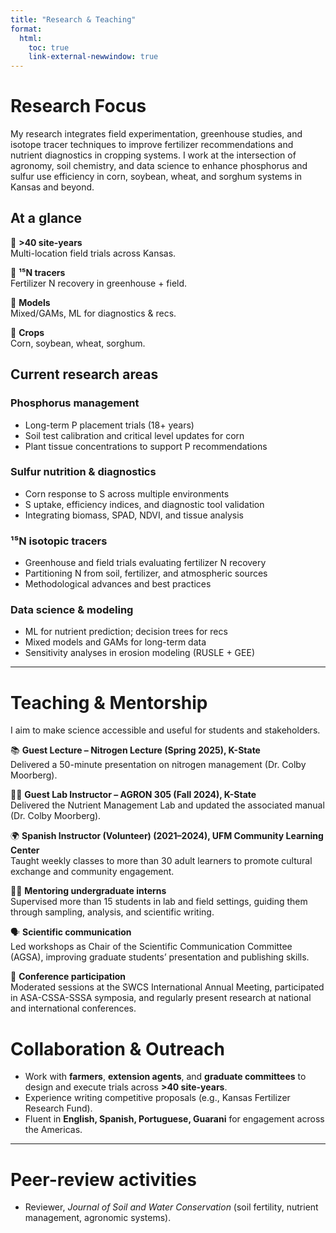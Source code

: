 ```yaml
---
title: "Research & Teaching"
format:
  html:
    toc: true
    link-external-newwindow: true
---
```


# Research Focus

My research integrates field experimentation, greenhouse studies, and isotope tracer techniques to improve fertilizer recommendations and nutrient diagnostics in cropping systems. I work at the intersection of agronomy, soil chemistry, and data science to enhance phosphorus and sulfur use efficiency in corn, soybean, wheat, and sorghum systems in Kansas and beyond.

## At a glance
:::: {.grid}
::: {.g-col-3}
::: {.callout}
📍 **>40 site-years**  
Multi-location field trials across Kansas.
:::
:::
::: {.g-col-3}
::: {.callout}
🧪 **¹⁵N tracers**  
Fertilizer N recovery in greenhouse + field.
:::
:::
::: {.g-col-3}
::: {.callout}
🧮 **Models**  
Mixed/GAMs, ML for diagnostics & recs.
:::
:::
::: {.g-col-3}
::: {.callout}
🌾 **Crops**  
Corn, soybean, wheat, sorghum.
:::
:::
::::

## Current research areas
::: {.panel-tabset}
### Phosphorus management
- Long-term P placement trials (18+ years)  
- Soil test calibration and critical level updates for corn  
- Plant tissue concentrations to support P recommendations  

### Sulfur nutrition & diagnostics
- Corn response to S across multiple environments  
- S uptake, efficiency indices, and diagnostic tool validation  
- Integrating biomass, SPAD, NDVI, and tissue analysis  

### ¹⁵N isotopic tracers
- Greenhouse and field trials evaluating fertilizer N recovery  
- Partitioning N from soil, fertilizer, and atmospheric sources  
- Methodological advances and best practices  

### Data science & modeling
- ML for nutrient prediction; decision trees for recs  
- Mixed models and GAMs for long-term data  
- Sensitivity analyses in erosion modeling (RUSLE + GEE)
:::


---

# Teaching & Mentorship

I aim to make science accessible and useful for students and stakeholders.

:::: {.grid}
::: {.g-col-6}
::: {.callout}
📚 **Guest Lecture – Nitrogen Lecture (Spring 2025), K-State**  
Delivered a 50-minute presentation on nitrogen management (Dr. Colby Moorberg).
:::
:::
::: {.g-col-6}
::: {.callout}
👩‍🏫 **Guest Lab Instructor – AGRON 305 (Fall 2024), K-State**  
Delivered the Nutrient Management Lab and updated the associated manual (Dr. Colby Moorberg).
:::
:::
::: {.g-col-6}
::: {.callout}
🌍 **Spanish Instructor (Volunteer) (2021–2024), UFM Community Learning Center**  
Taught weekly classes to more than 30 adult learners to promote cultural exchange and community engagement.
:::
:::
::: {.g-col-6}
::: {.callout}
🧑‍🔬 **Mentoring undergraduate interns**  
Supervised more than 15 students in lab and field settings, guiding them through sampling, analysis, and scientific writing.
:::
:::
::: {.g-col-6}
::: {.callout}
🗣️ **Scientific communication**  
Led workshops as Chair of the Scientific Communication Committee (AGSA), improving graduate students’ presentation and publishing skills.
:::
:::
::: {.g-col-6}
::: {.callout}
🎤 **Conference participation**  
Moderated sessions at the SWCS International Annual Meeting, participated in ASA-CSSA-SSSA symposia, and regularly present research at national and international conferences.
:::
:::
::::


# Collaboration & Outreach

- Work with **farmers**, **extension agents**, and **graduate committees** to design and execute trials across **>40 site-years**.  
- Experience writing competitive proposals (e.g., Kansas Fertilizer Research Fund).  
- Fluent in **English, Spanish, Portuguese, Guarani** for engagement across the Americas.

---

# Peer-review activities

- Reviewer, *Journal of Soil and Water Conservation* (soil fertility, nutrient management, agronomic systems).
